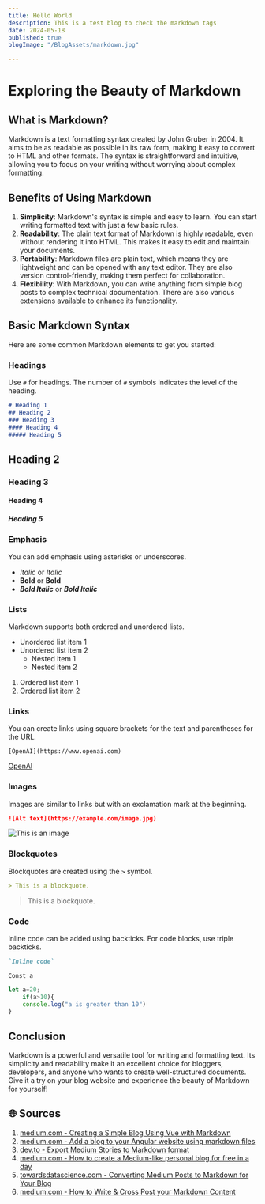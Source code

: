 ```yaml
---
title: Hello World
description: This is a test blog to check the markdown tags
date: 2024-05-18
published: true
blogImage: "/BlogAssets/markdown.jpg"

---
```


# Exploring the Beauty of Markdown
## What is Markdown?

Markdown is a text formatting syntax created by John Gruber in 2004. It aims to be as readable as possible in its raw form, making it easy to convert to HTML and other formats. The syntax is straightforward and intuitive, allowing you to focus on your writing without worrying about complex formatting.
## Benefits of Using Markdown
1. **Simplicity**: Markdown's syntax is simple and easy to learn. You can start writing formatted text with just a few basic rules.
2. **Readability**: The plain text format of Markdown is highly readable, even without rendering it into HTML. This makes it easy to edit and maintain your documents.
3. **Portability**: Markdown files are plain text, which means they are lightweight and can be opened with any text editor. They are also version control-friendly, making them perfect for collaboration.
4. **Flexibility**: With Markdown, you can write anything from simple blog posts to complex technical documentation. There are also various extensions available to enhance its functionality.

## Basic Markdown Syntax

Here are some common Markdown elements to get you started:

### Headings

Use `#` for headings. The number of `#` symbols indicates the level of the heading.

```markdown
# Heading 1
## Heading 2
### Heading 3
#### Heading 4
##### Heading 5
```
## Heading 2
### Heading 3
#### Heading 4
##### Heading 5
### Emphasis


You can add emphasis using asterisks or underscores.

- *Italic* or _Italic_
- **Bold** or __Bold__
- ***Bold Italic*** or ___Bold Italic___

### Lists

Markdown supports both ordered and unordered lists.

- Unordered list item 1
- Unordered list item 2
  - Nested item 1
  - Nested item 2

1. Ordered list item 1
2. Ordered list item 2

### Links

You can create links using square brackets for the text and parentheses for the URL.

```
[OpenAI](https://www.openai.com)
```
[OpenAI](https://www.openai.com)


### Images

Images are similar to links but with an exclamation mark at the beginning.

```markdown
![Alt text](https://example.com/image.jpg)
```
![This is an image](https://source.unsplash.com/random/1000x500)


### Blockquotes

Blockquotes are created using the `>` symbol.

```markdown
> This is a blockquote.
```
> This is a blockquote.
### Code

Inline code can be added using backticks. For code blocks, use triple backticks.

```markdown
`Inline code`
```
`Const a`

```js 
let a=20;
    if(a>10){
    console.log("a is greater than 10")
}
```

## Conclusion

Markdown is a powerful and versatile tool for writing and formatting text. Its simplicity and readability make it an excellent choice for bloggers, developers, and anyone who wants to create well-structured documents. Give it a try on your blog website and experience the beauty of Markdown for yourself!



## 🌐 Sources

1. [medium.com - Creating a Simple Blog Using Vue with Markdown](https://medium.com/@yhev/creating-a-simple-blog-using-vue-with-markdown-487979e1b62d)
2. [medium.com - Add a blog to your Angular website using markdown files](https://daviddalbusco.medium.com/add-a-blog-to-your-angular-website-using-markdown-files-31cdb0627bdd)
3. [dev.to - Export Medium Stories to Markdown format](https://dev.to/ksingh7/export-medium-stories-to-markdown-format-108b)
4. [medium.com - How to create a Medium-like personal blog for free in a day](https://medium.com/geekculture/how-to-create-a-medium-like-personal-blog-for-free-in-a-day-55ebd9551d9c)
5. [towardsdatascience.com - Converting Medium Posts to Markdown for Your Blog](https://towardsdatascience.com/converting-medium-posts-to-markdown-for-your-blog-5d6830408467)
6. [medium.com - How to Write & Cross Post your Markdown Content](https://medium.com/@rich_47473/how-to-write-cross-post-your-markdown-content-bfb0632531a9)
